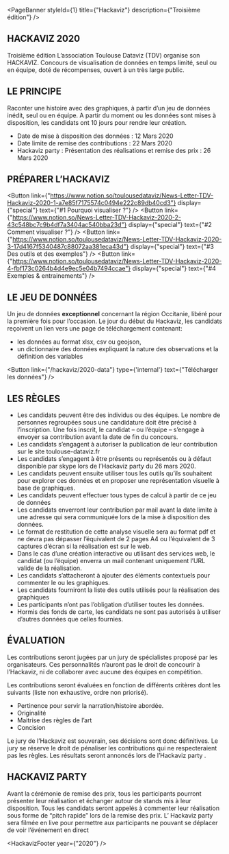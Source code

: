 
<PageBanner 
  styleId={1}
  title={"Hackaviz"}
  description={"Troisième édition"}
/>

<section id="one">
<div className="inner">

# HACKAVIZ 2020
Troisième édition
L’association Toulouse Dataviz (TDV) organise son HACKAVIZ. Concours de visualisation de données en temps limité, seul ou en équipe, doté de récompenses, ouvert à un très large public.


# LE PRINCIPE
Raconter une histoire avec des graphiques, à partir d’un jeu de données inédit, seul ou en équipe.
A partir du moment ou les données sont mises à disposition, les candidats ont 10 jours pour rendre leur création.
- Date de mise à disposition des données : 12 Mars 2020
- Date limite de remise des contributions : 22 Mars 2020
- Hackaviz party : Présentation des réalisations et remise des prix  : 26 Mars 2020

 
# PRÉPARER L’HACKAVIZ

<Button
  link={"https://www.notion.so/toulousedataviz/News-Letter-TDV-Hackaviz-2020-1-a7e85f7175574c0494e222c89db40cd3"}
  display={"special"}
  text={"#1 Pourquoi visualiser ?"}
/>
<Button
  link={"https://www.notion.so/News-Letter-TDV-Hackaviz-2020-2-43c548bc7c9b4df7a3404ac540bba23d"}
  display={"special"}
  text={"#2 Comment visualiser ?"}
/>
<Button
  link={"https://www.notion.so/toulousedataviz/News-Letter-TDV-Hackaviz-2020-3-17d4167f5340487c88072aa381eca43d"}
  display={"special"}
  text={"#3 Des outils et des exemples"}
/>
<Button
  link={"https://www.notion.so/toulousedataviz/News-Letter-TDV-Hackaviz-2020-4-fbf173c0264b4d4e9ec5e04b7494ccae"}
  display={"special"}
  text={"#4 Exemples & entrainements"}
/>

# LE JEU DE DONNÉES

Un  jeu de données **exceptionnel** concernant la région Occitanie, libéré pour la première fois pour l’occasion.
Le jour du début du Hackaviz, les candidats reçoivent un lien vers une page de téléchargement contenant:
- les données au format xlsx, csv ou geojson,
- un dictionnaire des données expliquant la nature des observations et la définition des variables

<Button
  link={"/hackaviz/2020-data"}
  type={'internal'}
  text={"Télécharger les données"}
/>

# LES RÈGLES

- Les candidats peuvent être des individus ou des équipes. Le nombre de personnes regroupées sous une candidature doit être précisé à l’inscription. Une fois inscrit, le candidat – ou l’équipe – s’engage à envoyer sa contribution avant la date de fin du concours.
- Les candidats s’engagent à autoriser la publication de leur contribution sur le site toulouse-dataviz.fr 
- Les candidats s’engagent à être présents ou représentés ou à défaut disponible par skype lors de l’Hackaviz party du 26 mars 2020.
- Les candidats peuvent ensuite utiliser tous les outils qu’ils souhaitent pour explorer ces données et en proposer une représentation visuelle à base de graphiques.
- Les candidats peuvent effectuer tous types de calcul à partir de ce jeu de données
- Les candidats enverront leur contribution par mail avant la date limite à une adresse qui sera communiquée lors de la mise à disposition des données.
- Le format de restitution de cette analyse visuelle sera au format pdf et ne devra pas dépasser l’équivalent de 2 pages A4 ou l’équivalent de 3 captures d’écran si la réalisation est sur le web.
- Dans le cas d’une création interactive ou utilisant des services web, le candidat (ou l’équipe) enverra un mail contenant uniquement l’URL valide de la réalisation.
- Les candidats s’attacheront à ajouter des éléments contextuels pour commenter le ou les graphiques.
- Les candidats fourniront la liste des outils utilisés pour la réalisation des graphiques
- Les participants n’ont pas l’obligation d’utiliser toutes les données.
- Hormis des fonds de carte, les candidats ne sont pas autorisés à utiliser d’autres données que celles fournies.

# ÉVALUATION

Les contributions seront jugées par un jury de spécialistes proposé par les organisateurs. Ces personnalités n’auront pas le droit de concourir à l’Hackaviz, ni de collaborer avec aucune des équipes en compétition.

Les contributions seront évaluées en fonction de différents critères dont les suivants (liste non exhaustive, ordre non priorisé).
- Pertinence pour servir la narration/histoire abordée.
- Originalité
- Maitrise des règles de l’art
- Concision

Le jury de l’Hackaviz est souverain, ses décisions sont donc définitives. Le jury se réserve le droit de pénaliser les contributions qui ne respecteraient pas les règles. Les résultats seront annoncés lors de l’Hackaviz party .

 
# HACKAVIZ PARTY

Avant la cérémonie de remise des prix, tous les participants pourront présenter leur réalisation et échanger autour de stands mis à leur disposition.
Tous les candidats seront appelés à commenter leur réalisation sous forme de “pitch rapide” lors de la remise des prix.
L’ Hackaviz party sera filmée en live pour permettre aux participants ne pouvant se déplacer de voir l’événement en direct

<HackavizFooter year={"2020"} />

</div>
</section>